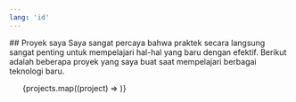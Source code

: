 ```yaml
---
lang: 'id'
---
```



<section class="main-section full-columns" id="projects">
  ## Proyek saya
  Saya sangat percaya bahwa praktek secara langsung sangat penting untuk mempelajari hal-hal yang baru dengan efektif. Berikut adalah beberapa proyek yang saya buat saat mempelajari berbagai teknologi baru.

  <ul class="projects-container odd-columns">
    {projects.map((project) => <ProjectCard project={project} />)}
  </ul>
</section>

